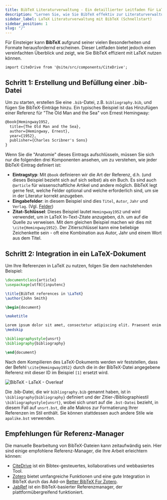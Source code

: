 ```yaml
---
title: BibTeX Literaturverwaltung - Ein detaillierter Leitfaden für LaTeX
description: "Lernen Sie, wie Sie BibTeX effektiv zur Literaturverwaltung mit LaTeX nutzen können, von der Erstellung einer .bib-Datei bis zur Integration in Ihr LaTeX-Dokument."
sidebar_label: LaTeX Literaturverwaltung mit BibTeX (Schnellstart)
sidebar_position: 1
slug: "/"
---
```


Für Einsteiger kann **BibTeX** aufgrund seiner vielen Besonderheiten und Formate herausfordernd erscheinen. Dieser Leitfaden bietet jedoch einen vereinfachten Überblick und zeigt, wie Sie BibTeX effizient mit LaTeX nutzen können.

```mdx-code-block
import CiteDrive from '@site/src/components/CiteDrive';
```
<CiteDrive /> 

## Schritt 1: Erstellung und Befüllung einer .bib-Datei

Um zu starten, erstellen Sie eine `.bib`-Datei, z.B. `bibliography.bib`, und fügen Sie BibTeX-Einträge hinzu. Ein typisches Beispiel ist das Hinzufügen einer Referenz für "The Old Man and the Sea" von Ernest Hemingway:

```latex
@book{Hemingway1952,
  title={The Old Man and the Sea},
  author={Hemingway, Ernest},
  year={1952},
  publisher={Charles Scribner's Sons}
}
```

Wenn Sie die "Anatomie" dieses Eintrags aufschlüsseln, müssen Sie sich nur die folgenden drei Komponenten ansehen, um zu verstehen, wie jeder BibTeX-Eintrag definiert ist:

* **Eintragstyp**: Mit `@book` definieren wir die Art der Referenz, d.h. (und dieses Beispiel bezieht sich auf sich selbst) als ein Buch. Es sind auch `@article` für wissenschaftliche Artikel und andere möglich. BibTeX legt gerne fest, welche Felder optional und welche erforderlich sind, um sie in der Literatur korrekt anzugeben.
* **Eingabefelder**: in diesem Beispiel sind dies `Titel`, `Autor`, `Jahr` und `Verlag`. (Vgl. [Felder](./fields))
* **Zitat-Schlüssel**: Dieses Beispiel lautet `Hemingway1952` und wird verwendet, um in LaTeX In-Text-Zitate anzugeben, d.h. um auf die Quelle zu verweisen. Mit dem gleichen Beispiel machen wir dies mit `\cite{Hemingway1952}`. Der Zitierschlüssel kann eine beliebige Zeichenkette sein - oft eine Kombination aus Autor, Jahr und einem Wort aus dem Titel.


## Schritt 2: Integration in ein LaTeX-Dokument

Um Ihre Referenzen in LaTeX zu nutzen, folgen Sie dem nachstehenden Beispiel:

```latex
\documentclass{article}
\usepackage[utf8]{inputenc}

\title{BibTeX references in \LaTeX}
\author{John Smith}

\begin{document}

\maketitle

Lorem ipsum dolor sit amet, consectetur adipiscing elit. Praesent enim urna, dapibus et bibendum vel, consectetur et turpis. Cras a molestie nulla. \cite{Hemingway1952}
\medskip

\bibliographystyle{unsrt}
\bibliography{bibliography}

\end{document}
```

Nach dem Kompilieren des LaTeX-Dokuments werden wir feststellen, dass der Befehl `\cite{Hemingway1952}` durch die in der BibTeX-Datei angegebene Referenz mit dieser ID im Beispiel `[1]` ersetzt wird.


![BibTeX - LaTeX - Overleaf](@site/static/img/tutorial/LaTeX_Overleaf_BibTeX-Example.png)

Die .bib-Datei, die wir `bibliography.bib` genannt haben, ist in `\bibliography{bibliography}` definiert und der Zitier-/Bibliographiestil `\bibliographystyle{unsrt}`, wobei sich unsrt auf die `.bst-Datei` bezieht, in diesem Fall auf `unsrt.bst`, die alle Makros zur Formatierung Ihrer Referenzen im Stil enthält. Sie können stattdessen auch andere Stile wie `apalike.bst` verwenden.

## Empfehlungen für Referenz-Manager

Die manuelle Bearbeitung von BibTeX-Dateien kann zeitaufwändig sein. Hier sind einige empfohlene Referenz-Manager, die Ihre Arbeit erleichtern können:

- [CiteDrive](https://www.citedrive.com/) ist ein Bibtex-gesteuertes, kollaboratives und webbasiertes Tool.
- [Zotero](https://www.zotero.org/) bietet umfangreiche Funktionen und eine gute Integration in BibTeX durch das Add-on [Better BibTeX For Zotero](https://retorque.re/zotero-better-bibtex/).
- [JabRef](https://www.jabref.org/) ist ein BibTeX-basierter Referenzmanager, der plattformübergreifend funktioniert.